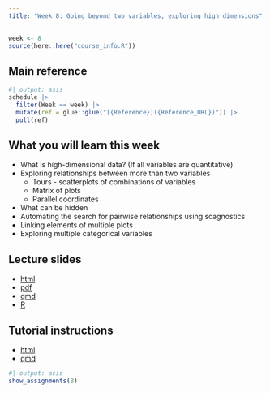 ```yaml
---
title: "Week 8: Going beyond two variables, exploring high dimensions"
---
```


```r
week <- 8
source(here::here("course_info.R"))
```

## Main reference

```r
#| output: asis
schedule |>
  filter(Week == week) |>
  mutate(ref = glue::glue("[{Reference}]({Reference_URL})")) |>
  pull(ref)
```

## What you will learn this week

- What is high-dimensional data? (If all variables are quantitative)
- Exploring relationships between more than two variables
    - Tours - scatterplots of combinations of variables
    - Matrix of plots
    - Parallel coordinates
- What can be hidden
- Automating the search for pairwise relationships using scagnostics
- Linking elements of multiple plots
- Exploring multiple categorical variables

## Lecture slides

- [html](https://ddde.numbat.space/week8/slides.html)
- [pdf](https://ddde.numbat.space/week8/slides.pdf)
- [qmd](https://ddde.numbat.space/week8/slides.qmd)
- [R](https://ddde.numbat.space/week8/slides.R)

## Tutorial instructions

- [html](https://ddde.numbat.space/week8/tutorial.html)
- [qmd](https://ddde.numbat.space/week8/tutorial.qmd)

```r
#| output: asis
show_assignments(8)
```
